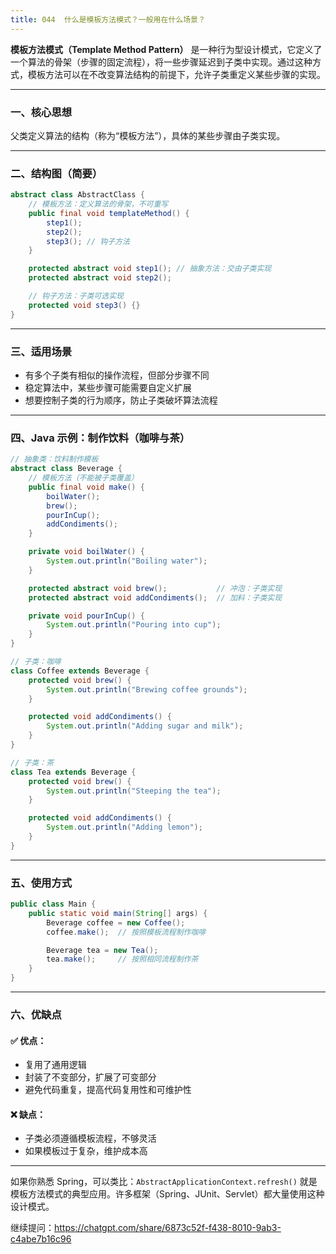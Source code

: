 ```yaml
---
title: 044 	什么是模板方法模式？一般用在什么场景？
---
```


**模板方法模式（Template Method Pattern）** 是一种行为型设计模式，它定义了一个算法的骨架（步骤的固定流程），将一些步骤延迟到子类中实现。通过这种方式，模板方法可以在不改变算法结构的前提下，允许子类重定义某些步骤的实现。

---

### 一、核心思想

父类定义算法的结构（称为“模板方法”），具体的某些步骤由子类实现。

---

### 二、结构图（简要）

```java
abstract class AbstractClass {
    // 模板方法：定义算法的骨架，不可重写
    public final void templateMethod() {
        step1();
        step2();
        step3(); // 钩子方法
    }

    protected abstract void step1(); // 抽象方法：交由子类实现
    protected abstract void step2();

    // 钩子方法：子类可选实现
    protected void step3() {}
}
```

---

### 三、适用场景

* 有多个子类有相似的操作流程，但部分步骤不同
* 稳定算法中，某些步骤可能需要自定义扩展
* 想要控制子类的行为顺序，防止子类破坏算法流程

---

### 四、Java 示例：制作饮料（咖啡与茶）

```java
// 抽象类：饮料制作模板
abstract class Beverage {
    // 模板方法（不能被子类覆盖）
    public final void make() {
        boilWater();
        brew();
        pourInCup();
        addCondiments();
    }

    private void boilWater() {
        System.out.println("Boiling water");
    }

    protected abstract void brew();           // 冲泡：子类实现
    protected abstract void addCondiments();  // 加料：子类实现

    private void pourInCup() {
        System.out.println("Pouring into cup");
    }
}

// 子类：咖啡
class Coffee extends Beverage {
    protected void brew() {
        System.out.println("Brewing coffee grounds");
    }

    protected void addCondiments() {
        System.out.println("Adding sugar and milk");
    }
}

// 子类：茶
class Tea extends Beverage {
    protected void brew() {
        System.out.println("Steeping the tea");
    }

    protected void addCondiments() {
        System.out.println("Adding lemon");
    }
}
```

---

### 五、使用方式

```java
public class Main {
    public static void main(String[] args) {
        Beverage coffee = new Coffee();
        coffee.make();  // 按照模板流程制作咖啡

        Beverage tea = new Tea();
        tea.make();     // 按照相同流程制作茶
    }
}
```

---

### 六、优缺点

#### ✅ 优点：

* 复用了通用逻辑
* 封装了不变部分，扩展了可变部分
* 避免代码重复，提高代码复用性和可维护性

#### ❌ 缺点：

* 子类必须遵循模板流程，不够灵活
* 如果模板过于复杂，维护成本高

---

如果你熟悉 Spring，可以类比：`AbstractApplicationContext.refresh()` 就是模板方法模式的典型应用。许多框架（Spring、JUnit、Servlet）都大量使用这种设计模式。

继续提问：https://chatgpt.com/share/6873c52f-f438-8010-9ab3-c4abe7b16c96
